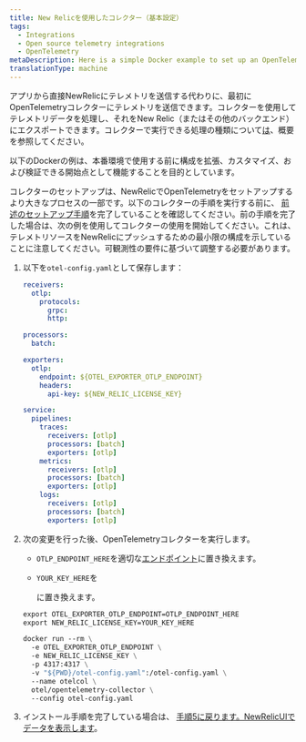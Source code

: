 ```yaml
---
title: New Relicを使用したコレクター（基本設定）
tags:
  - Integrations
  - Open source telemetry integrations
  - OpenTelemetry
metaDescription: Here is a simple Docker example to set up an OpenTelemetry collector with New Relic.
translationType: machine
---
```


アプリから直接NewRelicにテレメトリを送信する代わりに、最初にOpenTelemetryコレクターにテレメトリを送信できます。コレクターを使用してテレメトリデータを処理し、それをNew Relic（またはその他のバックエンド）にエクスポートできます。コレクターで実行できる処理の種類について[は](/docs/more-integrations/open-source-telemetry-integrations/opentelemetry/collector/opentelemetry-collector-intro)、概要を参照してください。

以下のDockerの例は、本番環境で使用する前に構成を拡張、カスタマイズ、および検証できる開始点として機能することを目的としています。

コレクターのセットアップは、NewRelicでOpenTelemetryをセットアップするより大きなプロセスの一部です。以下のコレクターの手順を実行する前に、 [前述のセットアップ手順](/docs/more-integrations/open-source-telemetry-integrations/opentelemetry/opentelemetry-quick-start)を完了していることを確認してください。前の手順を完了した場合は、次の例を使用してコレクターの使用を開始してください。これは、テレメトリソースをNewRelicにプッシュするための最小限の構成を示していることに注意してください。可観測性の要件に基づいて調整する必要があります。

1. 以下を`otel-config.yaml`として保存します：

   ```yaml
   receivers:
     otlp:
       protocols:
         grpc:
         http:

   processors:
     batch:

   exporters:
     otlp:
       endpoint: ${OTEL_EXPORTER_OTLP_ENDPOINT}
       headers:
         api-key: ${NEW_RELIC_LICENSE_KEY}

   service:
     pipelines:
       traces:
         receivers: [otlp]
         processors: [batch]
         exporters: [otlp]
       metrics:
         receivers: [otlp]
         processors: [batch]
         exporters: [otlp]
       logs:
         receivers: [otlp]
         processors: [batch]
         exporters: [otlp]
   ```

2. 次の変更を行った後、OpenTelemetryコレクターを実行します。

   * `OTLP_ENDPOINT_HERE`を適切な[エンドポイント](/docs/more-integrations/open-source-telemetry-integrations/opentelemetry/opentelemetry-setup#review-settings)に置き換えます。

   * `YOUR_KEY_HERE`を

     <LicenseKey/>

     に置き換えます。

   ```dockerfile
   export OTEL_EXPORTER_OTLP_ENDPOINT=OTLP_ENDPOINT_HERE
   export NEW_RELIC_LICENSE_KEY=YOUR_KEY_HERE

   docker run --rm \
     -e OTEL_EXPORTER_OTLP_ENDPOINT \
     -e NEW_RELIC_LICENSE_KEY \
     -p 4317:4317 \
     -v "${PWD}/otel-config.yaml":/otel-config.yaml \
     --name otelcol \
     otel/opentelemetry-collector \
     --config otel-config.yaml
   ```

3. インストール手順を完了している場合は、 [手順5に戻ります。NewRelicUIでデータを表示します](/docs/more-integrations/open-source-telemetry-integrations/opentelemetry/opentelemetry-setup/#view-data)。